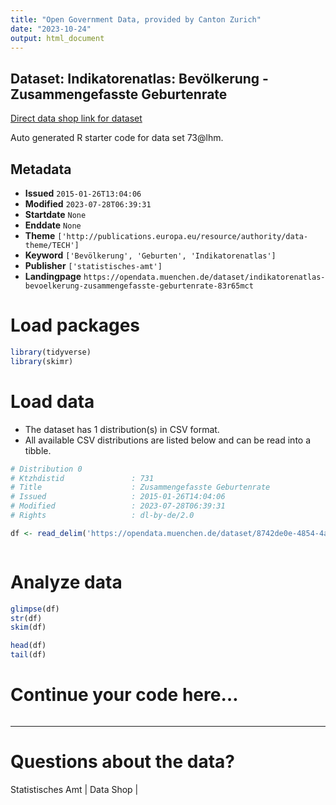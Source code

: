 ```yaml
---
title: "Open Government Data, provided by Canton Zurich"
date: "2023-10-24"
output: html_document
---
```


## Dataset: Indikatorenatlas: Bevölkerung - Zusammengefasste Geburtenrate

[Direct data shop link for dataset](https://opendata.muenchen.de/dataset/indikatorenatlas-bevoelkerung-zusammengefasste-geburtenrate-83r65mct)

Auto generated R starter code for data set 73@lhm.

## Metadata

- **Issued** `2015-01-26T13:04:06`
- **Modified** `2023-07-28T06:39:31`
- **Startdate** `None`
- **Enddate** `None`
- **Theme** `['http://publications.europa.eu/resource/authority/data-theme/TECH']`
- **Keyword** `['Bevölkerung', 'Geburten', 'Indikatorenatlas']`
- **Publisher** `['statistisches-amt']`
- **Landingpage** `https://opendata.muenchen.de/dataset/indikatorenatlas-bevoelkerung-zusammengefasste-geburtenrate-83r65mct`


# Load packages

```r

library(tidyverse)
library(skimr)

```

# Load data

-   The dataset has 1 distribution(s) in CSV format.
-   All available CSV distributions are listed below and can be read into a tibble.

```r

# Distribution 0
# Ktzhdistid               : 731
# Title                    : Zusammengefasste Geburtenrate
# Issued                   : 2015-01-26T14:04:06
# Modified                 : 2023-07-28T06:39:31
# Rights                   : dl-by-de/2.0

df <- read_delim('https://opendata.muenchen.de/dataset/8742de0e-4854-4a6d-8e8f-97b00450e08a/resource/94a2515e-65cb-47be-b337-bdb0d01e853a/download/indikat_bevoelkerung_zusammengefasste_geburtenrate_240723.csv')



```

# Analyze data

```r

glimpse(df)
str(df)
skim(df)

head(df)
tail(df)

```

# Continue your code here...

```r

```

------------------------------------------------------------------------

# Questions about the data?

Statistisches Amt | Data Shop | 
